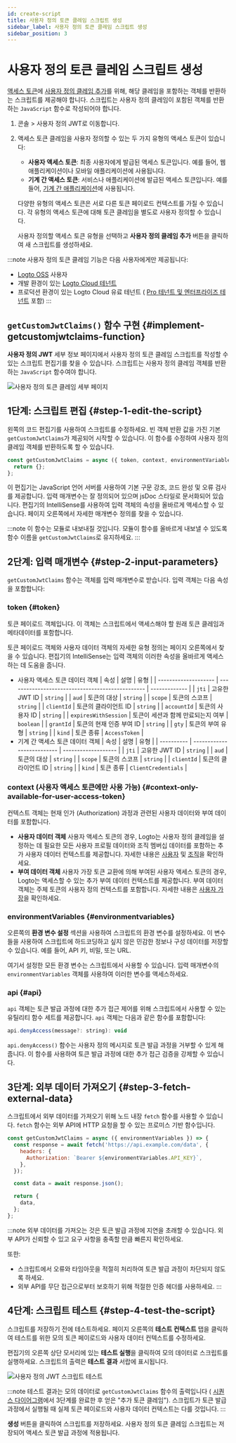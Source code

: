 ```yaml
---
id: create-script
title: 사용자 정의 토큰 클레임 스크립트 생성
sidebar_label: 사용자 정의 토큰 클레임 스크립트 생성
sidebar_position: 3
---
```


# 사용자 정의 토큰 클레임 스크립트 생성

[액세스 토큰](https://auth.wiki/access-token)에 [사용자 정의 클레임 추가](/developers/custom-token-claims)를 위해, 해당 클레임을 포함하는 객체를 반환하는 스크립트를 제공해야 합니다. 스크립트는 사용자 정의 클레임이 포함된 객체를 반환하는 `JavaScript` 함수로 작성되어야 합니다.

1. <CloudLink to="/customize-jwt">콘솔 > 사용자 정의 JWT</CloudLink>로 이동합니다.
2. 액세스 토큰 클레임을 사용자 정의할 수 있는 두 가지 유형의 액세스 토큰이 있습니다:

   - **사용자 액세스 토큰**: 최종 사용자에게 발급된 액세스 토큰입니다. 예를 들어, 웹 애플리케이션이나 모바일 애플리케이션에 사용됩니다.
   - **기계 간 액세스 토큰**: 서비스나 애플리케이션에 발급된 액세스 토큰입니다. 예를 들어, [기계 간 애플리케이션](/quick-starts/m2m)에 사용됩니다.

   다양한 유형의 액세스 토큰은 서로 다른 토큰 페이로드 컨텍스트를 가질 수 있습니다. 각 유형의 액세스 토큰에 대해 토큰 클레임을 별도로 사용자 정의할 수 있습니다.

   사용자 정의할 액세스 토큰 유형을 선택하고 **사용자 정의 클레임 추가** 버튼을 클릭하여 새 스크립트를 생성하세요.

:::note
사용자 정의 토큰 클레임 기능은 다음 사용자에게만 제공됩니다:

- [Logto OSS](/logto-oss) 사용자
- 개발 환경이 있는 [Logto Cloud 테넌트](/logto-cloud/tenant-settings#development)
- 프로덕션 환경이 있는 Logto Cloud 유료 테넌트 ( [Pro 테넌트 및 엔터프라이즈 테넌트](https://logto.io/pricing) 포함)
  :::

## `getCustomJwtClaims()` 함수 구현 \{#implement-getcustomjwtclaims-function}

**사용자 정의 JWT** 세부 정보 페이지에서 사용자 정의 토큰 클레임 스크립트를 작성할 수 있는 스크립트 편집기를 찾을 수 있습니다. 스크립트는 사용자 정의 클레임 객체를 반환하는 `JavaScript` 함수여야 합니다.

<img src="/img/assets/custom-jwt-detail-page.png" alt="사용자 정의 토큰 클레임 세부 페이지" />

## 1단계: 스크립트 편집 \{#step-1-edit-the-script}

왼쪽의 코드 편집기를 사용하여 스크립트를 수정하세요. 빈 객체 반환 값을 가진 기본 `getCustomJwtClaims`가 제공되어 시작할 수 있습니다. 이 함수를 수정하여 사용자 정의 클레임 객체를 반환하도록 할 수 있습니다.

```jsx
const getCustomJwtClaims = async ({ token, context, environmentVariables }) => {
  return {};
};
```

이 편집기는 JavaScript 언어 서버를 사용하여 기본 구문 강조, 코드 완성 및 오류 검사를 제공합니다. 입력 매개변수는 잘 정의되어 있으며 jsDoc 스타일로 문서화되어 있습니다. 편집기의 IntelliSense를 사용하여 입력 객체의 속성을 올바르게 액세스할 수 있습니다. 페이지 오른쪽에서 자세한 매개변수 정의를 찾을 수 있습니다.

:::note
이 함수는 모듈로 내보내질 것입니다. 모듈이 함수를 올바르게 내보낼 수 있도록 함수 이름을 `getCustomJwtClaims`로 유지하세요.
:::

## 2단계: 입력 매개변수 \{#step-2-input-parameters}

`getCustomJwtClaims` 함수는 객체를 입력 매개변수로 받습니다. 입력 객체는 다음 속성을 포함합니다:

### token \{#token}

토큰 페이로드 객체입니다. 이 객체는 스크립트에서 액세스해야 할 원래 토큰 클레임과 메타데이터를 포함합니다.

토큰 페이로드 객체와 사용자 데이터 객체의 자세한 유형 정의는 페이지 오른쪽에서 찾을 수 있습니다. 편집기의 IntelliSense는 입력 객체의 이러한 속성을 올바르게 액세스하는 데 도움을 줍니다.

- 사용자 액세스 토큰 데이터 객체
  | 속성 | 설명 | 유형 |
  | -------------------- | ------------------------------------------------ | ------------- |
  | `jti` | 고유한 JWT ID | `string` |
  | `aud` | 토큰의 대상 | `string` |
  | `scope` | 토큰의 스코프 | `string` |
  | `clientId` | 토큰의 클라이언트 ID | `string` |
  | `accountId` | 토큰의 사용자 ID | `string` |
  | `expiresWithSession` | 토큰이 세션과 함께 만료되는지 여부 | `boolean` |
  | `grantId` | 토큰의 현재 인증 부여 ID | `string` |
  | `gty` | 토큰의 부여 유형 | `string` |
  | `kind` | 토큰 종류 | `AccessToken` |
- 기계 간 액세스 토큰 데이터 객체
  | 속성 | 설명 | 유형 |
  | ---------- | -------------------------- | ------------------- |
  | `jti` | 고유한 JWT ID | `string` |
  | `aud` | 토큰의 대상 | `string` |
  | `scope` | 토큰의 스코프 | `string` |
  | `clientId` | 토큰의 클라이언트 ID | `string` |
  | `kind` | 토큰 종류 | `ClientCredentials` |

### context (사용자 액세스 토큰에만 사용 가능) \{#context-only-available-for-user-access-token}

컨텍스트 객체는 현재 인가 (Authorization) 과정과 관련된 사용자 데이터와 부여 데이터를 포함합니다.

- **사용자 데이터 객체**
  사용자 액세스 토큰의 경우, Logto는 사용자 정의 클레임을 설정하는 데 필요한 모든 사용자 프로필 데이터와 조직 멤버십 데이터를 포함하는 추가 사용자 데이터 컨텍스트를 제공합니다. 자세한 내용은 [사용자](/user-management/user-data) 및 [조직](/organizations/organization-data)을 확인하세요.
- **부여 데이터 객체**
  사용자 가장 토큰 교환에 의해 부여된 사용자 액세스 토큰의 경우, Logto는 액세스할 수 있는 추가 부여 데이터 컨텍스트를 제공합니다. 부여 데이터 객체는 주체 토큰의 사용자 정의 컨텍스트를 포함합니다. 자세한 내용은 [사용자 가장](/developers/user-impersonation)을 확인하세요.

### environmentVariables \{#environmentvariables}

오른쪽의 **환경 변수 설정** 섹션을 사용하여 스크립트의 환경 변수를 설정하세요. 이 변수들을 사용하여 스크립트에 하드코딩하고 싶지 않은 민감한 정보나 구성 데이터를 저장할 수 있습니다. 예를 들어, API 키, 비밀, 또는 URL.

여기서 설정한 모든 환경 변수는 스크립트에서 사용할 수 있습니다. 입력 매개변수의 `environmentVariables` 객체를 사용하여 이러한 변수를 액세스하세요.

### api \{#api}

`api` 객체는 토큰 발급 과정에 대한 추가 접근 제어를 위해 스크립트에서 사용할 수 있는 유틸리티 함수 세트를 제공합니다. `api` 객체는 다음과 같은 함수를 포함합니다:

```jsx
api.denyAccess(message?: string): void
```

`api.denyAccess()` 함수는 사용자 정의 메시지로 토큰 발급 과정을 거부할 수 있게 해줍니다. 이 함수를 사용하여 토큰 발급 과정에 대한 추가 접근 검증을 강제할 수 있습니다.

## 3단계: 외부 데이터 가져오기 \{#step-3-fetch-external-data}

스크립트에서 외부 데이터를 가져오기 위해 노드 내장 `fetch` 함수를 사용할 수 있습니다. `fetch` 함수는 외부 API에 HTTP 요청을 할 수 있는 프로미스 기반 함수입니다.

```jsx
const getCustomJwtClaims = async ({ environmentVariables }) => {
  const response = await fetch('https://api.example.com/data', {
    headers: {
      Authorization: `Bearer ${environmentVariables.API_KEY}`,
    },
  });

  const data = await response.json();

  return {
    data,
  };
};
```

:::note
외부 데이터를 가져오는 것은 토큰 발급 과정에 지연을 초래할 수 있습니다. 외부 API가 신뢰할 수 있고 요구 사항을 충족할 만큼 빠른지 확인하세요.

또한:

- 스크립트에서 오류와 타임아웃을 적절히 처리하여 토큰 발급 과정이 차단되지 않도록 하세요.
- 외부 API를 무단 접근으로부터 보호하기 위해 적절한 인증 헤더를 사용하세요.
  :::

## 4단계: 스크립트 테스트 \{#step-4-test-the-script}

스크립트를 저장하기 전에 테스트하세요. 페이지 오른쪽의 **테스트 컨텍스트** 탭을 클릭하여 테스트를 위한 모의 토큰 페이로드와 사용자 데이터 컨텍스트를 수정하세요.

편집기의 오른쪽 상단 모서리에 있는 **테스트 실행**을 클릭하여 모의 데이터로 스크립트를 실행하세요. 스크립트의 출력은 **테스트 결과** 서랍에 표시됩니다.

<img src="/img/assets/test-custom-jwt-script.png" alt="사용자 정의 JWT 스크립트 테스트" />

:::note
테스트 결과는 모의 데이터로 `getCustomJwtClaims` 함수의 출력입니다 ( [시퀀스 다이어그램](/developers/custom-token-claims/#how-do-custom-token-claims-work)에서 3단계를 완료한 후 얻은 "추가 토큰 클레임"). 스크립트가 토큰 발급 과정에서 실행될 때 실제 토큰 페이로드와 사용자 데이터 컨텍스트는 다를 것입니다.
:::

**생성** 버튼을 클릭하여 스크립트를 저장하세요. 사용자 정의 토큰 클레임 스크립트는 저장되어 액세스 토큰 발급 과정에 적용됩니다.
